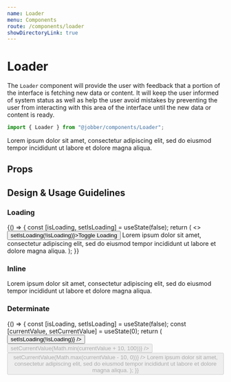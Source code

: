 ```yaml
---
name: Loader
menu: Components
route: /components/loader
showDirectoryLink: true
---
```



# Loader

The `Loader` component will provide the user with feedback that a portion of the
interface is fetching new data or content. It will keep the user informed of
system status as well as help the user avoid mistakes by preventing the user
from interacting with this area of the interface until the new data or content
is ready.

```ts
import { Loader } from "@jobber/components/Loader";
```

<Playground>
  <Loader loading>
    <Card title="Loading Content">
      <Content>
        <Text>
          Lorem ipsum dolor sit amet, consectetur adipiscing elit, sed do
          eiusmod tempor incididunt ut labore et dolore magna aliqua.
        </Text>
      </Content>
    </Card>
  </Loader>
</Playground>

## Props

<Props of={Loader} />

## Design & Usage Guidelines

### Loading

<Playground>
  {() => {
    const [isLoading, setIsLoading] = useState(false);
    return (
      <>
        <button onClick={() => setIsLoading(!isLoading)}>Toggle Loading</button>
        <Loader loading={isLoading}>
          <Card title="Loading Content">
            <Content>
              <Text>
                Lorem ipsum dolor sit amet, consectetur adipiscing elit, sed do
                eiusmod tempor incididunt ut labore et dolore magna aliqua.
              </Text>
            </Content>
          </Card>
        </Loader>
      </>
    );
  }}
</Playground>

### Inline

<Playground>
  <Loader loading inline>
    <Card title="Loading Content">
      <Content>
        <Text>
          Lorem ipsum dolor sit amet, consectetur adipiscing elit, sed do
          eiusmod tempor incididunt ut labore et dolore magna aliqua.
        </Text>
      </Content>
    </Card>
  </Loader>
</Playground>

### Determinate

<Playground>
  {() => {
    const [isLoading, setIsLoading] = useState(false);
    const [currentValue, setCurrentValue] = useState(0);
    return (
      <Content>
        <Button
          label="Toggle Loading"
          onClick={() => setIsLoading(!isLoading)}
        />
        <Button
          label="Increase Loading Progress"
          disabled={!isLoading}
          onClick={() => setCurrentValue(Math.min(currentValue + 10, 100))}
        />
        <Button
          label="Decrease Loading Progress"
          disabled={!isLoading}
          onClick={() => setCurrentValue(Math.max(currentValue - 10, 0))}
        />
        <Loader
          determinate
          loading={isLoading}
          currentValue={currentValue}
          maxValue={100}
        >
          <Card title="Loading Content">
            <Content>
              <Text>
                Lorem ipsum dolor sit amet, consectetur adipiscing elit, sed do
                eiusmod tempor incididunt ut labore et dolore magna aliqua.
              </Text>
            </Content>
          </Card>
        </Loader>
      </Content>
    );
  }}
</Playground>

<!--
## Usage Guidelines

The `<Loader>` will provide funcitonality to display loading hints to the user when underlying components are loading.
-->

<!--
  What is the design purpose of this component? How do its responsibilities
  relate to other components? What should this component not be used for? What
  are some related components in Atlantis? Try to describe this component not
  in terms of what it looks like or what elements make it up, but what function
  it performs or how it enables a user to perform tasks (e.g. “Buttons allow users
  to initiate, complete, and reverse actions.” vs “Buttons are rectangular elements
  that have a green background and white text”).
-->

<!--
## Content Guidelines
-->

<!--
  What type of content does this component present (documents, text, images, other components)?
  What is the recommended, or expected, amount of content? What is the components’ behaviour when
  the provided content diverges from what is expected (image aspect ratio, amount of text, video
  vs audio, filesize)? Are there any important references to the [Product Vocabulary](https://atlantis.getjobber.com/guides/product-vocabulary)
  that should be made regarding this component? What happens when content is unavailable or unreliable
  (poor connection, empty states, flaky GPS data?)
-->

<!--
## Accessibility
-->

<!--
  Describe the accessibility concerns for the component. How does it handle touch vs cursor vs
  keyboard events? Should it capture input? What should a screen reader see when it's focuse?
-->

<!--
## Responsiveness
-->

<!--
  How should the component behave on an iPhone 8? An iPad? A 1920x1080 monitor? How does the
  component appear when the component itself is less than 375px wide? Less than 640px wide?
  Less than 1200px wide? Greater than 1200px? Does it change when the device DPI is higher
  or lower?
-->

<!--
## Mockup

<iframe
  style="border: 1px solid rgba(0, 0, 0, 0.1);"
  width="800"
  height="450"
  src="https://www.figma.com/embed?embed_host=share&url=https%3A%2F%2Fwww.figma.com%2Ffile%2F3BXCXXD9glMtj8RAHjXiQC%2FDesign-System-Contribution-TEMPLATE%3Fnode-id%3D332%253A5526"
  allowfullscreen
></iframe>
-->

<!--
  Insert a Figma mockup from the [Design System Contribution template](https://www.figma.com/file/3BXCXXD9glMtj8RAHjXiQC/Design-System-Contribution-TEMPLATE?node-id=26%3A2)
  that conveys the visual design of the component, with variants and state accounted for.
  Consider progressive enhancement; might this rely on newer browser features that aren’t
  widely supported yet?
-->

<!--
## Notes
-->

<!--
  What decisions worth remembering have gone into this component? Did we consider any potentially valuable
  functionality that we’re not implementing right now for scope purposes? Are there any design decisions
  that might need explaining beyond the usage guidelines? This will help consumers understand this component
  more fully.
-->
